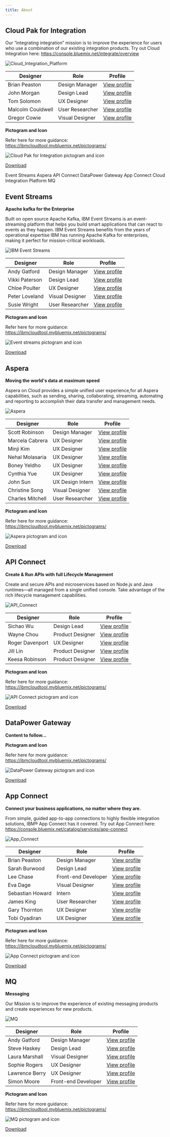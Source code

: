 ```yaml
---
title: About
---
```


## Cloud Pak for Integration

Our “integrating integration” mission is to improve the experience for users 
who use a combination of our existing integration products. Try out
Cloud Integration here: https://console.bluemix.net/integrate/overview

<Row>
  <Column colLg={8}>

![Cloud_Integration_Platform](images/cloud-pak-for-integration.png)

  </Column>
</Row>

| Designer           | Role            | Profile                                                                 |
| ------------------ | --------------- | ----------------------------------------------------------------------- |
| Brian Peaston      | Design Manager  | [View profile](https://w3.ibm.com/bluepages/profile.html?uid=030058866) |
| John Morgan        | Design Lead     | [View profile](https://w3.ibm.com/bluepages/profile.html?uid=111797866) |
| Tom Solomon        | UX Designer     | [View profile](https://w3.ibm.com/bluepages/profile.html?uid=123750866) |
| Malcolm Couldwell  | User Researcher | [View profile](https://w3.ibm.com/bluepages/profile.html?uid=015822866) |
| Gregor Cowie       | Visual Designer | [View profile](https://w3.ibm.com/bluepages/profile.html?uid=125293866) |

**Pictogram and Icon**

Refer here for more guidance: https://ibmcloudtool.mybluemix.net/pictograms/

<Row>
  <Column colLg={8}>

![Cloud Pak for Integration pictogram and icon](images/cloud-pack-for-integration-icon.png)

  </Column>
</Row>

<a href="resources/cloud-pak-for-integration.zip" download>Download</a>

<AnchorLinks>
  <AnchorLink>Event Streams</AnchorLink>
  <AnchorLink>Aspera</AnchorLink>
  <AnchorLink>API Connect</AnchorLink>
  <AnchorLink>DataPower Gateway</AnchorLink>
  <AnchorLink>App Connect</AnchorLink>
  <AnchorLink>Cloud Integration Platform</AnchorLink>
  <AnchorLink>MQ</AnchorLink>
</AnchorLinks>

## Event Streams

**Apache kafka for the Enterprise**

Built on open source Apache Kafka, IBM Event Streams is an event-streaming platform that helps you build smart applications that can react to events as they happen. IBM Event Streams benefits from the years of operational expertise IBM has running Apache Kafka for enterprises, making it perfect for mission-critical workloads.

<Row>
  <Column colLg={8}>

![IBM Event Streams](images/event-streams.png)

  </Column>
</Row>

| Designer       | Role            | Profile                                                                 |
| -------------- | --------------- | ----------------------------------------------------------------------- |
| Andy Gatford   | Design Manager  | [View profile](https://w3.ibm.com/bluepages/profile.html?uid=017452866) |
| Vikki Paterson | Design Lead     | [View profile](https://w3.ibm.com/bluepages/profile.html?uid=100079866) |
| Chloe Poulter  | UX Designer     | [View profile](https://w3.ibm.com/bluepages/profile.html?uid=118468866) |
| Peter Loveland | Visual Designer | [View profile](https://w3.ibm.com/bluepages/profile.html?uid=115714866) |
| Susie Wright   | User Researcher | [View profile](https://w3.ibm.com/bluepages/profile.html?uid=043195866) |

**Pictogram and Icon**

Refer here for more guidance: https://ibmcloudtool.mybluemix.net/pictograms/

<Row>
  <Column colLg={8}>

![Event streams pictogram and icon](images/event-streams-icon.png)

  </Column>
</Row>

<a href="resources/event-streams.zip" download>Download</a>

## Aspera

**Moving the world's data at maximum speed**

Aspera on Cloud provides a simple unified user experience,for all Aspera capabilities, such as sending, sharing, collaborating, streaming, automating and reporting to accomplish their data transfer and management needs.

<Row>
  <Column colLg={8}>

![Aspera](images/aspera.png)

  </Column>
</Row>

| Designer         | Role             | Profile                                                                             |
| ---------------- | ---------------- | ----------------------------------------------------------------------------------- |
| Scott Robinson   | Design Manager   | [View profile](https://w3.ibm.com/bluepages/profile.html?uid=2J4151897)             |
| Marcela Cabrera  | UX Designer      | [View profile](https://w3.ibm.com/bluepages/profile.html?uid=4G6063897)             |
| Minji Kim        | UX Designer      | [View profile](https://w3.ibm.com/bluepages/profile.html?uid=4G4561897)             |
| Nehal Molasaria  | UX Designer      | [View profile](https://w3.ibm.com/bluepages/profile.html?uid=4G4493897)             |
| Boney Yeldho     | UX Designer      | [View profile](https://w3.ibm.com/bluepages/profile.html?uid=1J1030897)             |
| Cynthia Yue      | UX Designer      | [View profile](https://w3.ibm.com/bluepages/profile.html?uid=3J0856897)             |
| John Sun         | UX Design Intern | [View profile](https://w3.ibm.com/bluepages/profile.html?uid=1J7155897)             |
| Christine Song   | Visual Designer  | [View profile](https://w3.ibm.com/bluepages/profile.html?uid=2J2335897)             |
| Charles Mitchell | User Researcher  | [View profile](https://w3.ibm.com/bluepages/profile.html?email=mitchelc@us.ibm.com) |

**Pictogram and Icon**

Refer here for more guidance: https://ibmcloudtool.mybluemix.net/pictograms/

<Row>
  <Column colLg={8}>

![Aspera pictogram and icon](images/aspera-icon.png)

  </Column>
</Row>

<a href="resources/aspera.zip" download>Download</a>

## API Connect

**Create & Run APIs with full Lifecycle Management**

Create and secure APIs and microservices based on Node.js and Java runtimes—all managed from a single unified console. Take advantage of the rich lifecycle management capabilities.

<Row>
  <Column colLg={8}>

![API_Connect](images/api-connect.png)

  </Column>
</Row>

| Designer        | Role             | Profile                                                                 |
| --------------- | ---------------- | ----------------------------------------------------------------------- |
| Sichao Wu       | Design Lead      | [View profile](https://w3.ibm.com/bluepages/profile.html?uid=2G0333897) |
| Wayne Chou      | Product Designer | [View profile](https://w3.ibm.com/bluepages/profile.html?uid=3G4535897) |
| Roger Davenport | UX Designer      | [View profile](https://w3.ibm.com/bluepages/profile.html?uid=675881897) |
| Jill Lin        | Product Designer | [View profile](https://w3.ibm.com/bluepages/profile.html?uid=0J1665897) |
| Keesa Robinson  | Product Designer | [View profile](https://w3.ibm.com/bluepages/profile.html?uid=2G0096897) |

**Pictogram and Icon**

Refer here for more guidance: https://ibmcloudtool.mybluemix.net/pictograms/

<Row>
  <Column colLg={8}>

![API Connect pictogram and icon](images/api-connect-icon.png)

  </Column>
</Row>

<a href="resources/api-connect.zip" download>Download</a>

## DataPower Gateway

**Content to follow...**

**Pictogram and Icon**

Refer here for more guidance: https://ibmcloudtool.mybluemix.net/pictograms/

<Row>
  <Column colLg={8}>

![DataPower Gateway pictogram and icon](images/datapower-gateway-icon.png)

  </Column>
</Row>

<a href="resources/datapower-grid.zip" download>Download</a>

## App Connect

**Connect your business applications, no matter where they are.**

From simple, guided app-to-app connections to highly flexible integration solutions, IBM® App Connect has it covered. Try out App Connect here: https://console.bluemix.net/catalog/services/app-connect

<Row>
  <Column colLg={8}>

![App_Connect](images/app-connect.png)

  </Column>
</Row>

| Designer         | Role                | Profile                                                                 |
| ---------------- | ------------------- | ----------------------------------------------------------------------- |
| Brian Peaston    | Design Manager      | [View profile](https://w3.ibm.com/bluepages/profile.html?uid=030058866) |
| Sarah Burwood    | Design Lead         | [View profile](https://w3.ibm.com/bluepages/profile.html?uid=102541866) |
| Lee Chase        | Front-end Developer | [View profile](https://w3.ibm.com/bluepages/profile.html?uid=079440866) |
| Eva Dage         | Visual Designer     | [View profile](https://w3.ibm.com/bluepages/profile.html?uid=119040866) |
| Sebastian Howard | Intern              | [View profile](https://w3.ibm.com/bluepages/profile.html?uid=125036866) |
| James King       | User Researcher     | [View profile](https://w3.ibm.com/bluepages/profile.html?uid=123123866) |
| Gary Thornton    | UX Designer         | [View profile](https://w3.ibm.com/bluepages/profile.html?uid=017557866) |
| Tobi Oyadiran    | UX Designer         | [View profile](https://w3.ibm.com/bluepages/profile.html?uid=118223866) |

**Pictogram and Icon**

Refer here for more guidance: https://ibmcloudtool.mybluemix.net/pictograms/

<Row>
  <Column colLg={8}>

![App Connect pictogram and icon](images/app-connect-icon.png)

  </Column>
</Row>

<a href="resources/app-connect.zip" download>Download</a>

## MQ

**Messaging**

Our Mission is to improve the experience of existing messaging products and create experiences for new products.

<Row>
  <Column colLg={8}>

![MQ](images/mq.png)

  </Column>
</Row>

| Designer          | Role                | Profile                                                                 |
| ----------------- | ------------------- | ----------------------------------------------------------------------- |
| Andy Gatford      | Design Manager      | [View profile](https://w3.ibm.com/bluepages/profile.html?uid=017452866) |
| Steve Haskey      | Design Lead         | [View profile](https://w3.ibm.com/bluepages/profile.html?uid=023416866) |
| Laura Marshall    | Visual Designer     | [View profile](https://w3.ibm.com/bluepages/profile.html?uid=125355866) |
| Sophie Rogers     | UX Designer         | [View profile](https://w3.ibm.com/bluepages/profile.html?uid=116279866) |
| Lawrence Berry    | UX Designer         | [View profile](https://w3.ibm.com/bluepages/profile.html?uid=123150866) |
| Simon Moore       | Front-end Developer | [View profile](https://w3.ibm.com/bluepages/profile.html?uid=061233866) |

**Pictogram and Icon**

Refer here for more guidance: https://ibmcloudtool.mybluemix.net/pictograms/

<Row>
  <Column colLg={8}>

![MQ pictogram and icon](images/mq-icon.png)

  </Column>
</Row>

<a href="resources/mq.zip" download>Download</a>

